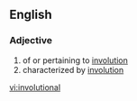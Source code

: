 ==English==

===Adjective===
{{en-adj}}

# of or pertaining to [[involution]]
# characterized by [[involution]]

[[vi:involutional]]